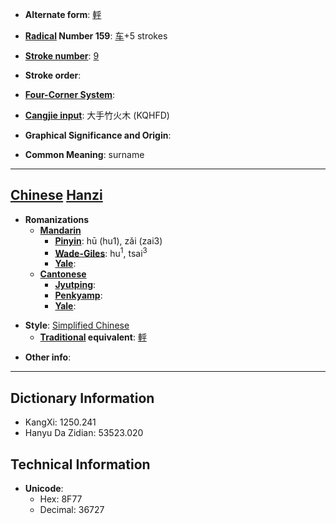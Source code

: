 * '''Alternate form''': [[軤]]

* '''[[Wiktionary:Chinese radical index| Radical]] Number 159''': [[Wiktionary:Chinese radical index 车|车]]+5 strokes

* '''[[Wiktionary:Chinese total strokes index|Stroke number]]''': [[Wiktionary:Chinese total strokes index 9|9]]

* '''Stroke order''': 

* '''[[Wiktionary:Chinese four corner index|Four-Corner System]]''': 

* '''[[Wiktionary:Chinese Cangjie index|Cangjie input]]''': 大手竹火木 (KQHFD)

* '''Graphical Significance and Origin''': 

* '''Common Meaning''': surname

----

== [[Chinese]] [[Hanzi]] ==

* '''Romanizations'''
** '''[[Mandarin]]'''
*** '''[[Pinyin]]''': hū (hu1), zǎi (zai3)
*** '''[[Wade-Giles]]''': hu<sup>1</sup>, tsai<sup>3</sup>
*** '''[[Yale]]''': 
** '''[[Cantonese]]'''
*** '''[[Jyutping]]''':
*** '''[[Penkyamp]]''': 
*** '''[[Yale]]''': 

* '''Style''': [[Simplified Chinese]] 
** '''[[Traditional Chinese|Traditional]] equivalent''': [[軤]]

* '''Other info''': 

----

== Dictionary Information ==

* KangXi: 1250.241
* Hanyu Da Zidian: 53523.020

== Technical Information ==

* '''Unicode''':
** Hex: 8F77
** Decimal: 36727